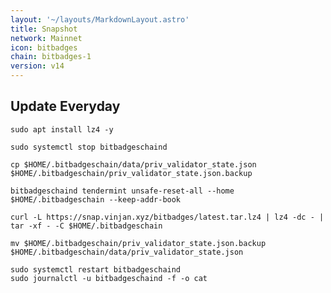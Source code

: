 ```yaml
---
layout: '~/layouts/MarkdownLayout.astro'
title: Snapshot
network: Mainnet
icon: bitbadges
chain: bitbadges-1
version: v14
---
```

Update Everyday
---
```
sudo apt install lz4 -y
````
```
sudo systemctl stop bitbadgeschaind
```
```
cp $HOME/.bitbadgeschain/data/priv_validator_state.json $HOME/.bitbadgeschain/priv_validator_state.json.backup
```
```
bitbadgeschaind tendermint unsafe-reset-all --home $HOME/.bitbadgeschain --keep-addr-book
```
```
curl -L https://snap.vinjan.xyz/bitbadges/latest.tar.lz4 | lz4 -dc - | tar -xf - -C $HOME/.bitbadgeschain
```
```
mv $HOME/.bitbadgeschain/priv_validator_state.json.backup $HOME/.bitbadgeschain/data/priv_validator_state.json
```
```
sudo systemctl restart bitbadgeschaind
sudo journalctl -u bitbadgeschaind -f -o cat
```

